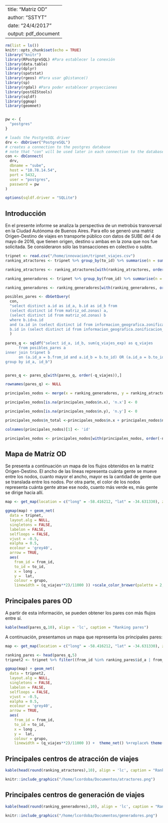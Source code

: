 

---
title: "Matriz OD"
author: "SSTYT"
date: "24/4/2017"
output: pdf_document
---

```r
rm(list = ls())
knitr::opts_chunk$set(echo = TRUE)
library("knitr")
library(RPostgreSQL) #Para establecer la conexión
library(data.table)
library(dplyr)
library(spatstat)
library(rgeos) #Para usar gDistance()
library(sp)
library(rgdal) #Para poder establecer proyecciones
library(postGIStools)
library(sqldf)
library(ggmap)
library(geomnet)


pw <- {
  "postgres"
}

# loads the PostgreSQL driver
drv <- dbDriver("PostgreSQL")
# creates a connection to the postgres database
# note that "con" will be used later in each connection to the database
con <- dbConnect(
  drv,
  dbname = "sube",
  host = "10.78.14.54",
  port = 5432,
  user = "postgres",
  password = pw
)

options(sqldf.driver = "SQLite")

```

## Introducción

En el presente informe se analiza la perspectiva de un metrobús transversal en la Ciudad Autónoma de Buenos Aires.
Para ello se generó una matriz Origen-Destino de viajes en transporte público con datos de SUBE del 4 de mayo de 2016, que tienen origen, destino u ambas en la zona que nos fue solicitada. Se consideraron sólo las transacciones en colectivo o subte.

```r
tripnet <- read.csv("/home/innovacion/tripnet_viajes.csv")
ranking_atractores <- tripnet %>% group_by(to_id) %>% summarise(n = sum(q_viajes_exp))

ranking_atractores <- ranking_atractores[with(ranking_atractores, order(-n)), ]

ranking_generadores <- tripnet %>% group_by(from_id) %>% summarise(n = sum(q_viajes_exp))

ranking_generadores <- ranking_generadores[with(ranking_generadores, order(-n)), ]

posibles_pares <- dbGetQuery(
  con,
  "select distinct a.id as id_a, b.id as id_b from
  (select distinct id from matriz_od.zonas) a,
  (select distinct id from matriz_od.zonas) b
  where b.id>a.id
  and (a.id in (select distinct id from informacion_geografica.zonificacion_para_mtb_transversal) or
  b.id in (select distinct id from informacion_geografica.zonificacion_para_mtb_transversal))"
  )
  
pares_q <- sqldf("select id_a, id_b, sum(q_viajes_exp) as q_viajes
      from posibles_pares a
inner join tripnet b
      on (a.id_a = b.from_id and a.id_b = b.to_id) OR (a.id_a = b.to_id and a.id_b = b.from_id)
group by id_a, id_b")


pares_q <- pares_q[with(pares_q, order(-q_viajes)),]

rownames(pares_q) <- NULL

principales_nodos <- merge(x = ranking_generadores, y = ranking_atractores, by.x = "from_id", by.y = "to_id", all = TRUE)

principales_nodos[is.na(principales_nodos$n.x), 'n.x'] <- 0

principales_nodos[is.na(principales_nodos$n.y), 'n.y'] <- 0

principales_nodos$n_total <-principales_nodos$n.x + principales_nodos$n.y

colnames(principales_nodos)[1] <- 'id'

principales_nodos <- principales_nodos[with(principales_nodos, order(-n_total)),]

```

## Mapa de Matríz OD

Se presenta a continuación un mapa de los flujos obtenidos en la matriz Origen-Destino.
El ancho de las líneas representa cuánta gente se mueve entre los nodos, cuanto mayor el ancho, mayor es la cantidad de gente que se translada entre los nodos.
Por otra parte, el color de los nodos representa cuánta gente atrae ese nodo, cuanto más verde es, más gente se dirige hacia allí.

```r
map <- get_map(location = c("long" = -58.416212, "lat" = -34.631330), zoom = 12, maptype = 'terrain')

ggmap(map) + geom_net(
  data = tripnet,
  layout.alg = NULL,
  singletons = FALSE,
  labelon = FALSE,
  selfloops = FALSE,
  vjust = -0.5,
  ealpha = 0.5,
  ecolour = 'grey40',
  arrow = TRUE,
  aes(
    from_id = from_id,
    to_id = to_id,
    x = long ,
    y =  lat,
    colour = grupo,
    linewidth = (q_viajes**2)/11000 )) +scale_color_brewer(palette = 2, na.value = 'grey40')+  theme_net() %+replace% theme(aspect.ratio =NULL, legend.position = "bottom") +  coord_map()
```

\newpage
##  Principales pares OD

A partir de esta información, se pueden obtener los pares con más flujos entre sí.
```r

kable(head(pares_q,10), align = 'lc', caption = "Ranking pares")


```

A continuación, presentamos un mapa que representa los principales pares:
```r
map <- get_map(location = c("long" = -58.416212, "lat" = -34.631330), zoom = 12, maptype = 'terrain')

ranking_pares <- head(pares_q,5)
tripnet2 <- tripnet %>% filter((from_id %in% ranking_pares$id_a | from_id %in% ranking_pares$id_b)  & (to_id %in% ranking_pares$id_a | to_id %in% ranking_pares$id_b))

ggmap(map) + geom_net(
  data = tripnet2,
  layout.alg = NULL,
  singletons = FALSE,
  labelon = FALSE,
  selfloops = FALSE,
  vjust = -0.5,
  ealpha = 0.5,
  ecolour = 'grey40',
  arrow = TRUE,
  aes(
    from_id = from_id,
    to_id = to_id,
    x = long ,
    y =  lat,
    colour = grupo,
    linewidth = (q_viajes**2)/11000 )) +  theme_net() %+replace% theme(aspect.ratio =NULL, legend.position = "bottom") +  coord_map()
```
\newpage

##  Principales centros de atracción de viajes

```r

kable(head(round(ranking_atractores),10), align = 'lc', caption = "Ranking_atractores")

```


```r
knitr::include_graphics("/home/lcordoba/Documentos/atractores.png")
```
\newpage

## Principales centros de generación de viajes

```r

kable(head(round(ranking_generadores),10), align = 'lc', caption = "Ranking_generadores")

```

```r
knitr::include_graphics("/home/lcordoba/Documentos/generadores.png")
```

